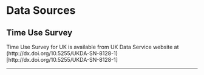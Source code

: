 
# Data Sources


## Time Use Survey

Time Use Survey for UK is available from UK Data Service website at (http://dx.doi.org/10.5255/UKDA-SN-8128-1)[http://dx.doi.org/10.5255/UKDA-SN-8128-1]

---


